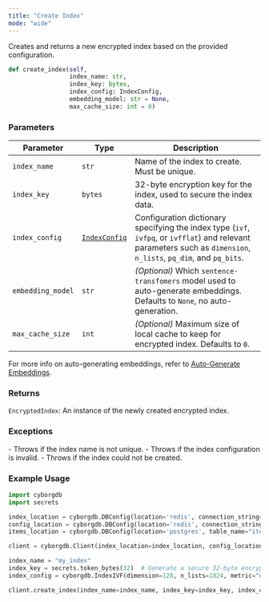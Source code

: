 ```yaml
---
title: "Create Index"
mode: "wide"
---
```


Creates and returns a new encrypted index based on the provided configuration.

```python
def create_index(self,
                 index_name: str,
                 index_key: bytes,
                 index_config: IndexConfig,
                 embedding_model: str = None,
                 max_cache_size: int = 0)
```

### Parameters

| Parameter | Type | Description |
|---------------|--------------------|----------------------------------------------------------------------------------------|
| `index_name` | `str` | Name of the index to create. Must be unique. |
| `index_key` | `bytes` | 32-byte encryption key for the index, used to secure the index data. |
| `index_config` | [`IndexConfig`](../types#indexconfig) | Configuration dictionary specifying the index type (`ivf`, `ivfpq`, or `ivfflat`) and relevant parameters such as `dimension`, `n_lists`, `pq_dim`, and `pq_bits`. |
| `embedding_model` | `str` | _(Optional)_ Which `sentence-transfomers` model used to auto-generate embeddings. Defaults to `None`, no auto-generation. |
| `max_cache_size` | `int` | _(Optional)_ Maximum size of local cache to keep for encrypted index. Defaults to `0`. |

<Note>For more info on auto-generating embeddings, refer to [Auto-Generate Embeddings](../../../guides/data-operations/add-items#automatic-embedding-generation).</Note>

### Returns

`EncryptedIndex`: An instance of the newly created encrypted index.

### Exceptions

<AccordionGroup>
    <Accordion title="ValueError">
        - Throws if the index name is not unique.
        - Throws if the index configuration is invalid.
    </Accordion>
    <Accordion title="RuntimeError">
        - Throws if the index could not be created.
    </Accordion>
</AccordionGroup>

### Example Usage

```python
import cyborgdb
import secrets

index_location = cyborgdb.DBConfig(location='redis', connection_string="redis://localhost")
config_location = cyborgdb.DBConfig(location='redis', connection_string="redis://localhost")
items_location = cyborgdb.DBConfig(location='postgres', table_name="items", connection_string="host=localhost dbname=postgres")

client = cyborgdb.Client(index_location=index_location, config_location=config_location, items_location=items_location)

index_name = "my_index"
index_key = secrets.token_bytes(32)  # Generate a secure 32-byte encryption key
index_config = cyborgdb.IndexIVF(dimension=128, n_lists=1024, metric="euclidean")

client.create_index(index_name=index_name, index_key=index_key, index_config=index_config)
```